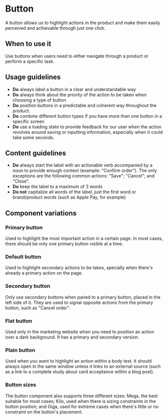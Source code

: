 
# Button

A button allows us to highlight actions in the product and make them easily
perceived and achievable through just one click.

<Story id="components-button--base" />

<Props of={Button} />

## When to use it

Use buttons when users need to either navigate through a product or perform a specific task.

## Usage guidelines

- **Do** always label a button in a clear and understandable way
- **Do** always think about the priority of the action to be taken when choosing a type of button
- **Do** position buttons in a predictable and coherent way throughout the product.
- **Do** combine different button types if you have more than one button in a specific screen
- **Do** use a loading state to provide feedback for our user when the action revolves around saving or
  inputting information, especially when it could take some seconds.

## Content guidelines

- **Do** always start the label with an actionable verb accompanied by a noun to provide enough context (example: "Confirm order").
  The only exceptions are the following common actions: "Save"; "Cancel"; and "Close".
- **Do** keep the label to a maximum of 3 words
- **Do not** capitalize all words of the label, just the first word or brand/product words (such as Apple Pay, for example)

## Component variations

### Primary button

Used to highlight the most important action in a certain page. In most cases, there should be only one primary button visible
at a time.

<Story id="components-button--withLabel" />

### Default button

Used to highlight secondary actions to be takes, specially when there's already a primary action on the page.

<Story id="components-button--base" />

### Secondary button

Only use secondary buttons when paired to a primary button, placed in the left side of it. They are used to
signal opposite actions from the primary button, such as "Cancel order".

<Story id="components-button--secondary" />

### Flat button

Used only in the marketing website when you need to position an action over a dark background. It has a
primary and secondary version.

<Story id="components-button--flat" />

### Plain button

Used when you want to highlight an action within a body text. It should always open in the same window unless
it links to an external source (such as a link to a complete study about card acceptance within a blog post).

<Story id="components-button--plain" />

### Button sizes

The button component also supports three different sizes: Mega, the best suitable for most cases; Kilo, used
when there is sizing constraints in the button position; and Giga, used for extreme cases when there's little
or no constraint on the button's placement.

<Story id="components-button--size" />
